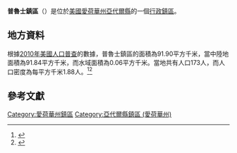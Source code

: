 {{noteTA
|G1=USState
|G2=地名
|G3=Unit
}}
{{Infobox settlement
|official_name            = 普魯士鎮區
|native_name = Prussia Township
|settlement_type          = [[行政鎮區|行政鎮區]]
|image_skyline            = 
|imagesize                = 
|image_map                = Map highlighting Prussia Township, Adair County, Iowa.svg
|mapsize                  = 250px
|pushpin_map  =USA Iowa
|pushpin_label = 普魯士鎮區
|pushpin_label_position   = top
|pushpin_map_caption      = 普魯士鎮區在愛荷華州的位置
|subdivision_type         = [[世界政區索引|國家]]
|subdivision_type1        = [[美国州份|州份]]
|subdivision_type2        = [[愛荷華州行政区划|縣]]
|subdivision_name         = [[美国|美国]]
|subdivision_name1        = [[愛荷華州|愛荷華州]]
|subdivision_name2        = [[亞代爾縣_(愛荷華州)|亞代爾縣]]
|elevation_ft             = 1345
|elevation_m              = 410
|timezone                 = [[北美中部時區|北美中部時區]]
|area_total_km2           = 91.90
|area_land_km2            = 91.84
|area_water_km2           = 0.06
|area_total_sq_mi         = 
|area_land_sq_mi          = 
|area_water_sq_mi         = 
|population_as_of         = [[2010年美國人口普查|2010]]
|population_footnotes     = 
|population_total         = 173
|population_density_km2   = auto
|population_density_sq_mi = auto
|utc_offset               = -6
|coordinates              = {{coord|41|22|32|N|94|31|41|W|type:city_region:US-AL_source:GNS-enwiki|display=inline,title}}
| coor_pinpoint           = 
| coordinates_footnotes   = 
|timezone_DST             = CDT
|utc_offset_DST           = -5
|postal_code_type         = [[美國郵區編號|郵區編號]]
|postal_code              = 
|area_code                = {{link-en|电话区号641|Area code 641|641}}
|blank_name = [[地名信息系统|GNIS ID]]
|blank_info = 468581
}}
'''普魯士鎮區'''（{{lang-en|Prussia Township}}）是位於[[美國|美國]][[愛荷華州|愛荷華州]][[亞代爾縣_(愛荷華州)|亞代爾縣]]的一個[[行政鎮區|行政鎮區]]。

== 地方資料 ==
根據[[2010年美國人口普查|2010年美國人口普查]]的數據，普魯士鎮區的面積為91.90平方千米，當中陸地面積為91.84平方千米，而水域面積為0.06平方千米。當地共有人口173人，而人口密度為每平方千米1.88人。<ref name="GR8">{{cite web|url=http://factfinder2.census.gov|publisher=[[美国人口调查局|美国人口调查局]]|accessdate=2011-05-14|title=American FactFinder|archive-date=2013-09-11|archive-url=https://web.archive.org/web/20130911234518/http://factfinder2.census.gov/|dead-url=no}}</ref><ref>{{cite web|url=https://www.citypopulation.de/en/usa/iowa/admin/|title=USA: Iowa (Counties and Townships) - City Population}}</ref>

== 參考文獻 ==
{{reflist}}

{{亞代爾縣 (愛荷華州)}}

{{DEFAULTSORT:Prussia Township}}
[[Category:愛荷華州鎮區|Category:愛荷華州鎮區]]
[[Category:亞代爾縣鎮區_(愛荷華州)|Category:亞代爾縣鎮區 (愛荷華州)]]

{{Iowa-geo-stub}}